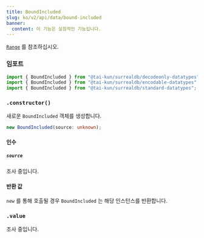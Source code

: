 ```yaml
---
title: BoundIncluded
slug: ko/v2/api/data/bound-included
banner:
  content: 이 기능은 실험적인 기능입니다.
---
```



[`Range`](/v2/api/data/range) 를 참조하십시오.

### 임포트

```ts
import { BoundIncluded } from "@tai-kun/surrealdb/decodeonly-datatypes";
import { BoundIncluded } from "@tai-kun/surrealdb/encodable-datatypes";
import { BoundIncluded } from "@tai-kun/surrealdb/standard-datatypes";
```

### `.constructor()`

새로운 `BoundIncluded` 객체를 생성합니다.

```ts
new BoundIncluded(source: unknown);
```

#### 인수

##### `source`

조사 중입니다.

#### 반환 값

`new` 를 통해 호출될 경우 `BoundIncluded` 는 해당 인스턴스를 반환합니다.

### `.value` <Badge variant="instance" /><Badge variant="property" /><Badge variant="decodeonly" />

조사 중입니다.
